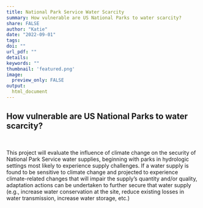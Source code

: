 ```yaml
---
title: National Park Service Water Scarcity
summary: How vulnerable are US National Parks to water scarcity? 
share: FALSE 
author: "Katie"
date: "2022-09-01"
tags:
doi: ""
url_pdf: ""
details: 
keywords: ""
thumbnail: 'featured.png'
image:
  preview_only: FALSE
output: 
  html_document
---
```


## How vulnerable are US National Parks to water scarcity? 

<br>

This project will evaluate the influence of climate change on the security of National Park Service water supplies, beginning with parks in hydrologic settings most likely to experience supply challenges. If a water supply is found to be sensitive to climate change and projected to experience climate-related changes that will impair the supply's quantity and/or quality, adaptation actions can be undertaken to further secure that water supply (e.g., increase water conservation at the site, reduce existing losses in water transmission, increase water storage, etc.)